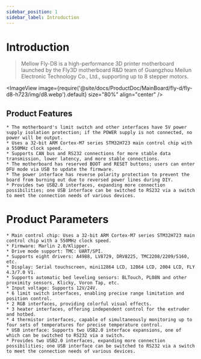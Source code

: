 ```yaml
---
sidebar_position: 1
sidebar_label: Introduction
---
```


# Introduction

> Mellow Fly-D8 is a high-performance 3D printer motherboard launched by the Fly3D motherboard R&D team of Guangzhou Meilun Electronic Technology Co., Ltd., supporting up to 8 stepper motors.

<ImageView image={require('@site/docs/ProductDoc/MainBoard/fly-d/fly-d8-h723/img/d8.webp').default} size="80%" align="center" />

## Product Features

    * The motherboard's limit switch and other interfaces have 5V power supply isolation protection; if the POWER supply is not connected, no power will be output.
    * Uses a 32-bit ARM Cortex-M7 series STM32H723 main control chip with a 550MHz clock speed.
    * Supports CAN bus and RS232 connections for more stable data transmission, lower latency, and more stable connections.
    * The motherboard has reserved BOOT and RESET buttons; users can enter DFU mode via USB to update the firmware.
    * The power interface has reverse polarity protection to prevent the board from burning out due to reversed power lines during DIY.
    * Provides two USB2.0 interfaces, expanding more connection possibilities; one USB interface can be switched to RS232 via a switch to meet the connection needs of various devices.

# Product Parameters

    * Main control chip: Uses a 32-bit ARM Cortex-M7 series STM32H723 main control chip with a 550MHz clock speed.
    * Firmware: Marlin 2.0/Klipper.
    * Drive mode support: TMC: UART/SPI.
    * Supports eight drivers: A4988, LV8729, DRV8225, TMC2208/2209/5160, etc.
    * Display: Serial touchscreen, mini12864 LCD, 12864 LCD, 2004 LCD, FLY 4.3/7.0 V1.
    * Supports automatic bed leveling sensors: BLTouch, PL08N and other proximity sensors, Klicky, Voron Tap, etc.
    * Input voltage: Supports 12V/24V.
    * 6 limit switch interfaces, enabling precise range limitation and position control.
    * 2 RGB interfaces, providing colorful visual effects.
    * 3 heater interfaces, offering independent control for the extruder and hotbed.
    * 4 thermistor interfaces, capable of simultaneously monitoring up to four sets of temperatures for precise temperature control.
    * USB interface: Supports two USB2.0 interface expansions, one of which can be switched to RS232 via a switch.
    * Provides two USB2.0 interfaces, expanding more connection possibilities; one USB interface can be switched to RS232 via a switch to meet the connection needs of various devices.

